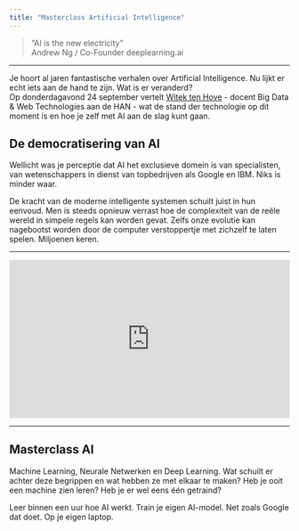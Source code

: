 ```yaml
---
title: "Masterclass Artificial Intelligence"
---
```



<div class="jumbotron">

  
<blockquote class="blockquote">

<div class="h2">"AI is the new electricity"</div>

<footer class="blockquote-footer">Andrew Ng / Co-Founder deeplearning.ai</footer>

</blockquote>

<hr>

<div class="lead">Je hoort al jaren fantastische verhalen over Artificial Intelligence. Nu lijkt er echt iets aan de hand te zijn. Wat is er veranderd?</div>

<div class="p">
Op donderdagavond 24 september vertelt <a href="Data Analytics & Machine Learning" target="_blank">Witek ten Hove</a> - docent Big Data & Web Technologies aan de HAN - wat de stand der technologie op dit moment is en hoe je zelf met AI aan de slag kunt gaan.</div>
  
</div>

## De democratisering van AI

<div class="mb-8">
Wellicht was je perceptie dat AI het exclusieve domein is van specialisten, van wetenschappers in dienst van topbedrijven als Google en IBM. Niks is minder waar.

De kracht van de moderne intelligente systemen schuilt juist in hun eenvoud. Men is steeds opnieuw verrast hoe de complexiteit van de reële wereld in simpele regels kan worden gevat. Zelfs onze evolutie kan nagebootst worden door de computer verstoppertje met zichzelf te laten spelen. Miljoenen keren.
</div>

<hr>

<style>.embed-container { position: relative; padding-bottom: 56.25%; height: 0; overflow: hidden; max-width: 100%; } .embed-container iframe, .embed-container object, .embed-container embed { position: absolute; top: 0; left: 0; width: 100%; height: 100%; }</style><div class='embed-container'><iframe src='https://www.youtube.com/embed//kopoLzvh5jY' frameborder='0' allowfullscreen></iframe></div>

<hr>

## Masterclass AI

Machine Learning, Neurale Netwerken en Deep Learning. Wat schuilt er achter deze begrippen en wat hebben ze met elkaar te maken? Heb je ooit een machine zien leren? Heb je er wel eens één getraind?

Leer binnen een uur hoe AI werkt. Train je eigen AI-model. Net zoals Google dat doet. Op je eigen laptop.




